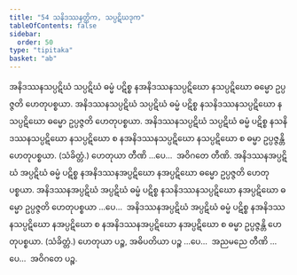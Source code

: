 ```yaml
---
title: "54 သနိဒဿနတ္တိက, သပ္ပဋိဃဒုက"
tableOfContents: false
sidebar:
  order: 50
type: "tipitaka"
basket: "ab"
---
```



<DynamicBreadcrumb />

<Division number="97">

<Paragraph number="239">
အနိဒဿနသပ္ပဋိဃံ သပ္ပဋိဃံ ဓမ္မံ ပဋိစ္စ နအနိဒဿနသပ္ပဋိဃော နသပ္ပဋိဃော ဓမ္မော ဥပ္ပဇ္ဇတိ ဟေတုပစ္စယာ. အနိဒဿနသပ္ပဋိဃံ သပ္ပဋိဃံ ဓမ္မံ ပဋိစ္စ နသနိဒဿနသပ္ပဋိဃော နသပ္ပဋိဃော ဓမ္မော ဥပ္ပဇ္ဇတိ ဟေတုပစ္စယာ. အနိဒဿနသပ္ပဋိဃံ သပ္ပဋိဃံ ဓမ္မံ ပဋိစ္စ နသနိဒဿနသပ္ပဋိဃော နသပ္ပဋိဃော စ နအနိဒဿနသပ္ပဋိဃော နသပ္ပဋိဃော စ ဓမ္မာ ဥပ္ပဇ္ဇန္တိ ဟေတုပစ္စယာ. (သံခိတ္တံ.) ဟေတုယာ တီဏိ …ပေ…  အဝိဂတေ တီဏိ.
</Paragraph>

<Paragraph number="240">
အနိဒဿနအပ္ပဋိဃံ အပ္ပဋိဃံ ဓမ္မံ ပဋိစ္စ နအနိဒဿနအပ္ပဋိဃော နအပ္ပဋိဃော ဓမ္မော ဥပ္ပဇ္ဇတိ ဟေတုပစ္စယာ. အနိဒဿနအပ္ပဋိဃံ အပ္ပဋိဃံ ဓမ္မံ ပဋိစ္စ နသနိဒဿနသပ္ပဋိဃော နအပ္ပဋိဃော ဓမ္မော ဥပ္ပဇ္ဇတိ ဟေတုပစ္စယာ …ပေ…  အနိဒဿနအပ္ပဋိဃံ အပ္ပဋိဃံ ဓမ္မံ ပဋိစ္စ နအနိဒဿနသပ္ပဋိဃော နအပ္ပဋိဃော စ နအနိဒဿနအပ္ပဋိဃော နအပ္ပဋိဃော စ ဓမ္မာ ဥပ္ပဇ္ဇန္တိ ဟေတုပစ္စယာ. (သံခိတ္တံ.) ဟေတုယာ ပဉ္စ, အဓိပတိယာ ပဉ္စ …ပေ…  အညမညေ တီဏိ …ပေ…  အဝိဂတေ ပဉ္စ.
</Paragraph>
</Division>